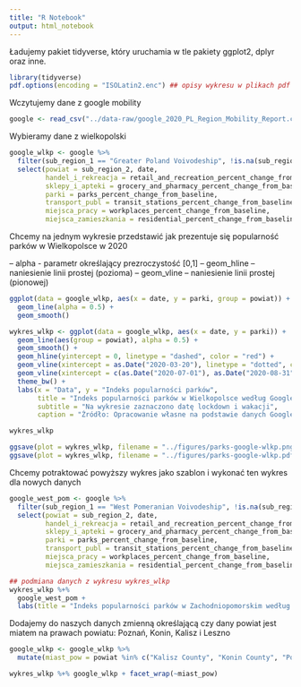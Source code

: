 ```yaml
---
title: "R Notebook"
output: html_notebook
---
```


Ładujemy pakiet tidyverse, który uruchamia w tle pakiety ggplot2, dplyr oraz inne.

```r
library(tidyverse)
pdf.options(encoding = "ISOLatin2.enc") ## opisy wykresu w plikach pdf będą zawierały polskie znaki diakrytyczne
```

Wczytujemy dane z google mobility 

```r
google <- read_csv("../data-raw/google_2020_PL_Region_Mobility_Report.csv")
```

Wybieramy dane z wielkopolski

```r
google_wlkp <- google %>% 
  filter(sub_region_1 == "Greater Poland Voivodeship", !is.na(sub_region_2)) %>%
  select(powiat = sub_region_2, date, 
         handel_i_rekreacja = retail_and_recreation_percent_change_from_baseline,
         sklepy_i_apteki = grocery_and_pharmacy_percent_change_from_baseline, 
         parki = parks_percent_change_from_baseline,
         transport_publ = transit_stations_percent_change_from_baseline,
         miejsca_pracy = workplaces_percent_change_from_baseline,
         miejsca_zamieszkania = residential_percent_change_from_baseline)
```

Chcemy na jednym wykresie przedstawić jak prezentuje się popularność parków w Wielkopolsce w 2020

-- alpha - parametr określający prezroczystość [0,1]
-- geom_hline -- naniesienie linii prostej (pozioma) 
-- geom_vline -- naniesienie linii prostej (pionowej) 

```r
ggplot(data = google_wlkp, aes(x = date, y = parki, group = powiat)) + 
  geom_line(alpha = 0.5) +
  geom_smooth()

wykres_wlkp <- ggplot(data = google_wlkp, aes(x = date, y = parki)) + 
  geom_line(aes(group = powiat), alpha = 0.5) +
  geom_smooth() + 
  geom_hline(yintercept = 0, linetype = "dashed", color = "red") +
  geom_vline(xintercept = as.Date("2020-03-20"), linetype = "dotted", color = "red") +
  geom_vline(xintercept = c(as.Date("2020-07-01"), as.Date("2020-08-31")), color = "black") +
  theme_bw() +
  labs(x = "Data", y = "Indeks popularności parków", 
       title = "Indeks popularności parków w Wielkopolsce według Google Mobility Index",
       subtitle = "Na wykresie zaznaczono datę lockdown i wakacji",
       caption = "Źródło: Opracowanie własne na podstawie danych Google Mobility Index") 

wykres_wlkp

ggsave(plot = wykres_wlkp, filename = "../figures/parks-google-wlkp.png", width = 10, height = 7)
ggsave(plot = wykres_wlkp, filename = "../figures/parks-google-wlkp.pdf")
```

Chcemy potraktować powyższy wykres jako szablon i wykonać ten wykres dla nowych danych

```r
google_west_pom <- google %>% 
  filter(sub_region_1 == "West Pomeranian Voivodeship", !is.na(sub_region_2)) %>%
  select(powiat = sub_region_2, date, 
         handel_i_rekreacja = retail_and_recreation_percent_change_from_baseline,
         sklepy_i_apteki = grocery_and_pharmacy_percent_change_from_baseline, 
         parki = parks_percent_change_from_baseline,
         transport_publ = transit_stations_percent_change_from_baseline,
         miejsca_pracy = workplaces_percent_change_from_baseline,
         miejsca_zamieszkania = residential_percent_change_from_baseline)

## podmiana danych z wykresu wykres_wlkp
wykres_wlkp %+% 
  google_west_pom + 
  labs(title = "Indeks popularności parków w Zachodniopomorskim według Google Mobility Index") 
```

Dodajemy do naszych danych zmienną określającą czy dany powiat jest miatem na prawach powiatu: Poznań, Konin, Kalisz i Leszno

```r
google_wlkp <- google_wlkp %>% 
  mutate(miast_pow = powiat %in% c("Kalisz County", "Konin County", "Poznań County", "Leszno County"))

wykres_wlkp %+% google_wlkp + facet_wrap(~miast_pow)
```


